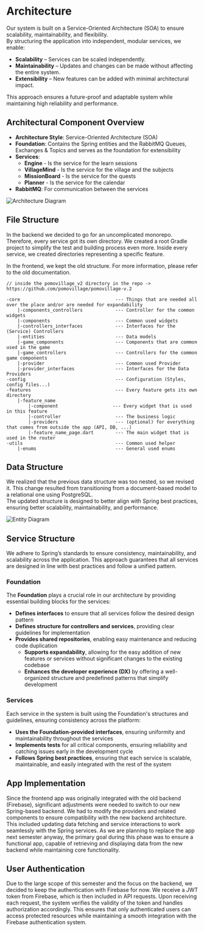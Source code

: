 
# Architecture

Our system is built on a Service-Oriented Architecture (SOA) to ensure scalability, maintainability, and
flexibility. <br />
By structuring the application into independent, modular services, we enable:

- **Scalability** – Services can be scaled independently.
- **Maintainability** – Updates and changes can be made without affecting the entire system.
- **Extensibility** – New features can be added with minimal architectural impact.

This approach ensures a future-proof and adaptable system while maintaining high reliability and performance.

## Architectural Component Overview

- **Architecture Style**: Service-Oriented Architecture (SOA)
- **Foundation**: Contains the Spring entities and the RabbitMQ Queues, Exchanges & Topics and serves as the foundation
  for extensibility
- **Services**:
    - **Engine** - Is the service for the learn sessions
    - **VillageMind** - Is the service for the village and the subjects
    - **MissionBoard** - Is the service for the quests
    - **Planner** - Is the service for the calendar
- **RabbitMQ**: For communication between the services

<Image src="/pictures/architecture.png" alt="Architecture Diagram" width={800} height={600} />

## File Structure

In the backend we decided to go for an uncomplicated monorepo. Therefore, every service got its own directory. We created
a root Gradle project to simplify the test and building process even more. Inside every service, we created directories
representing a specific feature.

In the frontend, we kept the old structure. For more information, please refer to the <Link href="https://gitlab.mi.hdm-stuttgart.de/pm086/learnmoto/-/wikis/02-Architecture">old documentation</Link>.

```plaintext
// inside the pomovillage_v2 directory in the repo -> https://github.com/pomovillage/pomovillage-v.2

-core                                   --- Things that are needed all over the place and/or are needed for expandability
    |-components_controllers            --- Controller for the common widgets
    |-components                        --- Common used widgets
    |-controllers_interfaces            --- Interfaces for the (Service) Controllers
    |-entities                          --- Data models
    |-game_components                   --- Components that are common used in the game
    |-game_controllers                  --- Controllers for the common game components
    |-provider                          --- Common used Provider
    |-provider_interfaces               --- Interfaces for the Data Providers
-config                                 --- Configuration (Styles, config files...)
-features                               --- Every feature gets its own directory
    |-feature_name
        |-component                    --- Every widget that is used in this feature
        |-controller                    --- The business logic
        |-providers                     --- (optional) for everything that comes from outside the app (API, DB, ...)
        |-feature_name_page.dart        --- The main widget that is used in the router
-utils                                  --- Common used helper
    |-enums                             --- General used enums
```

## Data Structure

We realized that the previous data structure was too nested, so we revised it.
This change resulted from transitioning from a document-based model to a relational one using PostgreSQL. <br />
The updated structure is designed to better align with Spring best practices, ensuring better scalability,
maintainability, and performance.

<Image src="/pictures/entity.png" alt="Entity Diagram" width={800} height={600} />

## Service Structure

We adhere to Spring’s standards to ensure consistency, maintainability, and scalability across the application.
This approach guarantees that all services are designed in line with best practices and follow a unified pattern.

### Foundation

The **Foundation** plays a crucial role in our architecture by providing essential building blocks for the services:

- **Defines interfaces** to ensure that all services follow the desired design pattern
- **Defines structure for controllers and services**, providing clear guidelines for implementation
- **Provides shared repositories**, enabling easy maintenance and reducing code duplication
    - **Supports expandability**, allowing for the easy addition of new features
      or services without significant changes to the existing codebase
    - **Enhances the developer experience (DX)** by offering a well-organized
      structure and predefined patterns that simplify development

### Services

Each service in the system is built using the Foundation's structures and guidelines,
ensuring consistency across the platform:

- **Uses the Foundation-provided interfaces**, ensuring uniformity and maintainability throughout the services
- **Implements tests** for all critical components, ensuring reliability and catching issues early in the development
  cycle
- **Follows Spring best practices**, ensuring that each service is scalable, maintainable, and easily integrated with
  the rest of the system

## App Implementation

Since the frontend app was originally integrated with the old backend (Firebase),
significant adjustments were needed to switch to our new Spring-based backend.
We had to modify the providers and related components to ensure compatibility with the new backend architecture.
This included updating data fetching and service interactions to work seamlessly with the Spring services.
As we are planning to replace the app next semester anyway, the primary goal during this phase was to ensure a functional
app, capable of retrieving and displaying data from the new backend while maintaining core functionality.

## User Authentication

Due to the large scope of this semester and the focus on the backend, we decided to keep the authentication
with Firebase for now. We receive a JWT token from Firebase, which is then included in API requests.
Upon receiving each request, the system verifies the validity of the token and handles authorization accordingly.
This ensures that only authenticated users can access protected resources while maintaining a smooth integration
with the Firebase authentication system.